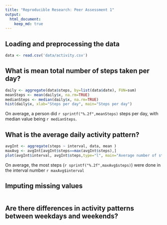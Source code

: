 ```yaml
---
title: "Reproducible Research: Peer Assessment 1"
output: 
  html_document:
    keep_md: true
---
```



## Loading and preprocessing the data
```r
data <- read.csv('data/activity.csv')
```


## What is mean total number of steps taken per day?
```r
daily <- aggregate(data$steps, by=list(data$date), FUN=sum)
meanSteps <- mean(daily$x, na.rm=TRUE)
medianSteps <- median(daily$x, na.rm=TRUE)
hist(daily$x, xlab="Steps per day", main="Steps per day")
```


On average, a person did `r sprintf("%.2f",meanSteps)` steps per day, with median value being `r medianSteps`.


## What is the average daily activity pattern?

```r
avgInt <- aggregate(steps ~ interval, data, mean )
maxAvg <- avgInt[avgInt$steps==max(avgInt$steps),]
plot(avgInt$interval, avgInt$steps,type="l", main="Average number of steps per time interval", xlab="Interval", ylab="Steps")
```

On average, the most steps (`r sprintf("%.2f",maxAvg$steps)`) were done in the interval number `r maxAvg$interval`

## Imputing missing values

```r

```


## Are there differences in activity patterns between weekdays and weekends?
